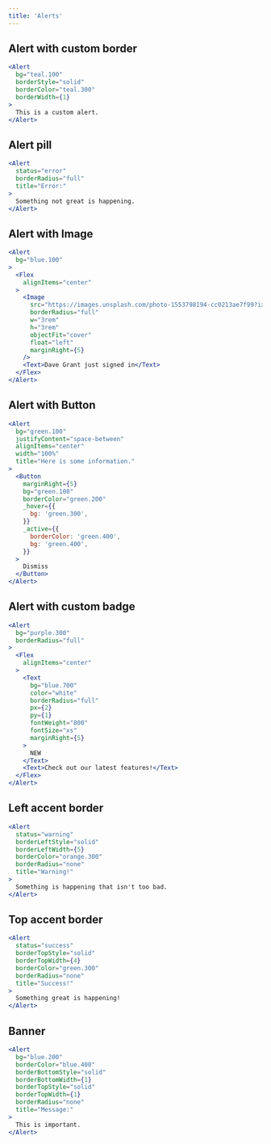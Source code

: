 ```yaml
---
title: 'Alerts'
---
```


## Alert with custom border

```jsx live
<Alert
  bg="teal.100"
  borderStyle="solid"
  borderColor="teal.300"
  borderWidth={1}
>
  This is a custom alert.
</Alert>
```

## Alert pill

```jsx live
<Alert
  status="error"
  borderRadius="full"
  title="Error:"
>
  Something not great is happening.
</Alert>
```

## Alert with Image

```jsx live
<Alert
  bg="blue.100"
>
  <Flex
    alignItems="center"
  >
    <Image
      src="https://images.unsplash.com/photo-1553798194-cc0213ae7f99?ixlib=rb-1.2.1&ixid=eyJhcHBfaWQiOjEyMDd9&auto=format&fit=crop&w=1951&q=80"
      borderRadius="full"
      w="3rem"
      h="3rem"
      objectFit="cover"
      float="left"
      marginRight={5}
    />
    <Text>Dave Grant just signed in</Text>
  </Flex>
</Alert>
```

## Alert with Button

```jsx live
<Alert
  bg="green.100"
  justifyContent="space-between"
  alignItems="center"
  width="100%"
  title="Here is some information."
>
  <Button
    marginRight={5}
    bg="green.100"
    borderColor="green.200"
    _hover={{
      bg: 'green.300',
    }}
    _active={{
      borderColor: 'green.400',
      bg: 'green.400',
    }}
  >
    Dismiss
  </Button>
</Alert>
```

## Alert with custom badge

```jsx live
<Alert
  bg="purple.300"
  borderRadius="full"
>
  <Flex
    alignItems="center"
  >
    <Text
      bg="blue.700"
      color="white"
      borderRadius="full"
      px={2}
      py={1}
      fontWeight="800"
      fontSize="xs"
      marginRight={5}
    >
      NEW
    </Text>
    <Text>Check out our latest features!</Text>
  </Flex>
</Alert>
```

## Left accent border

```jsx live
<Alert
  status="warning"
  borderLeftStyle="solid"
  borderLeftWidth={5}
  borderColor="orange.300"
  borderRadius="none"
  title="Warning!"
>
  Something is happening that isn't too bad.
</Alert>
```

## Top accent border

```jsx live
<Alert
  status="success"
  borderTopStyle="solid"
  borderTopWidth={4}
  borderColor="green.300"
  borderRadius="none"
  title="Success!"
>
  Something great is happening!
</Alert>
```

## Banner

```jsx live
<Alert
  bg="blue.200"
  borderColor="blue.400"
  borderBottomStyle="solid"
  borderBottomWidth={1}
  borderTopStyle="solid"
  borderTopWidth={1}
  borderRadius="none"
  title="Message:"
>
  This is important.
</Alert>
```